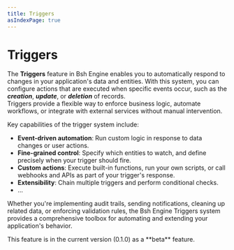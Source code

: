 ```yaml
---
title: Triggers
asIndexPage: true
---
```


# Triggers

The **Triggers** feature in Bsh Engine enables you to automatically respond to changes in your application's data and entities. With this system, you can configure actions that are executed when specific events occur, such as the **_creation_**, **_update_**, or **_deletion_** of records.<br/>
Triggers provide a flexible way to enforce business logic, automate workflows, or integrate with external services without manual intervention.

Key capabilities of the trigger system include:

- **Event-driven automation**: Run custom logic in response to data changes or user actions.
- **Fine-grained control**: Specify which entities to watch, and define precisely when your trigger should fire.
- **Custom actions**: Execute built-in functions, run your own scripts, or call webhooks and APIs as part of your trigger's response.
- **Extensibility**: Chain multiple triggers and perform conditional checks.
- ...

Whether you're implementing audit trails, sending notifications, cleaning up related data, or enforcing validation rules, the Bsh Engine Triggers system provides a comprehensive toolbox for automating and extending your application's behavior.

<Callout>
    This feature is in the current version (0.1.0) as a **beta** feature.
</Callout>
